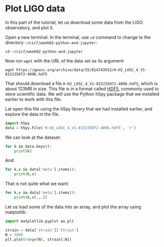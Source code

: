 # Plot LIGO data

In this part of the tutorial, let us download some data from the LIGO
observatory, and plot it.  

Open a new terminal. In the terminal, use `cd` command to change to
the directory `~/cicf/week02-python-and-jupyter`:

```console
cd ~/cicf/week02-python-and-jupyter
```

Now run `wget` with the URL of the data set as its argument:

```console
wget https://gwosc.org/archive/data/S5/814743552/H-H2_LOSC_4_V1-815235072-4096.hdf5
```

That should download a file `H-H2_LOSC_4_V1-815235072-4096.hdf5`,
which is about 123MB in size.  This file is in a format called [HDF5],
commonly used to store scientific data.  We will use the Python h5py
package that we installed earlier to work with this file.

[HDF5]: https://en.wikipedia.org/wiki/Hierarchical_Data_Format

Let open this file using the h5py library that we had installed
earlier, and explore the data in the file.

```python
import h5py
data = h5py.File('H-H2_LOSC_4_V1-815235072-4096.hdf5', 'r')
```

We can look at the dataset:

```python
for k in data.keys():
    print(k)
```

And:

```python
for k,v in data['meta'].items():
    print(k,v)
```

That is not quite what we want:

```python
for k,v in data['meta'].items():
    print(k,v[...])
```

Let us load some of the data into an array, and plot the array using
matplotlib:

```python
import matplotlib.pyplot as plt

strain = data['strain']['Strain']
N = 5000
plt.plot(range(N), strain[:N])
```


